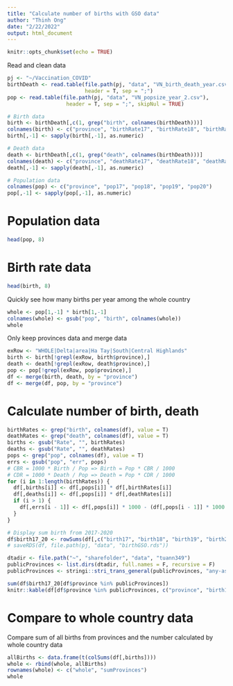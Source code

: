 ```yaml
---
title: "Calculate number of births with GSO data"
author: "Thinh Ong"
date: "2/22/2022"
output: html_document
---
```


```r
knitr::opts_chunk$set(echo = TRUE)
```

Read and clean data
```r
pj <- "~/Vaccination_COVID"
birthDeath <- read.table(file.path(pj, "data", "VN_birth_death_year.csv"),
                         header = T, sep = ";")
pop <- read.table(file.path(pj, "data", "VN_popsize_year_2.csv"),
                   header = T, sep = ";", skipNul = TRUE)

# Birth data
birth <- birthDeath[,c(1, grep("birth", colnames(birthDeath)))]
colnames(birth) <- c("province", "birthRate17", "birthRate18", "birthRate19", "birthRate20")
birth[,-1] <- sapply(birth[,-1], as.numeric)

# Death data
death <- birthDeath[,c(1, grep("death", colnames(birthDeath)))]
colnames(death) <- c("province", "deathRate17", "deathRate18", "deathRate19", "deathRate20")
death[,-1] <- sapply(death[,-1], as.numeric)

# Population data
colnames(pop) <- c("province", "pop17", "pop18", "pop19", "pop20")
pop[,-1] <- sapply(pop[,-1], as.numeric)
```

# Population data
```r
head(pop, 8)
```

# Birth rate data
```r
head(birth, 8)
```

Quickly see how many births per year among the whole country
```r
whole <- pop[1,-1] * birth[1,-1]
colnames(whole) <- gsub("pop", "birth", colnames(whole))
whole
```

Only keep provinces data and merge data
```r
exRow <- "WHOLE|Delta|area|Ha Tay|South|Central Highlands"
birth <- birth[!grepl(exRow, birth$province),]
death <- death[!grepl(exRow, death$province),]
pop <- pop[!grepl(exRow, pop$province),]
df <- merge(birth, death, by = "province")
df <- merge(df, pop, by = "province")
```

# Calculate number of birth, death
```r
birthRates <- grep("birth", colnames(df), value = T)
deathRates <- grep("death", colnames(df), value = T)
births <- gsub("Rate", "", birthRates)
deaths <- gsub("Rate", "", deathRates)
pops <- grep("pop", colnames(df), value = T)
errs <- gsub("pop", "err", pops)
# CBR = 1000 * Birth / Pop => Birth = Pop * CBR / 1000
# CDR = 1000 * Death / Pop => Death = Pop * CDR / 1000
for (i in 1:length(birthRates)) {
  df[,births[i]] <- df[,pops[i]] * df[,birthRates[i]]
  df[,deaths[i]] <- df[,pops[i]] * df[,deathRates[i]]
  if (i > 1) {
    df[,errs[i - 1]] <- df[,pops[i]] * 1000 - (df[,pops[i - 1]] * 1000 + df[,births[i]] - df[,deaths[i]])
  }
}

# Display sum birth from 2017-2020
df$birth17_20 <- rowSums(df[,c("birth17", "birth18", "birth19", "birth20")])
# saveRDS(df, file.path(pj, "data", "birthGSO.rds"))

dtadir <- file.path("~", "sharefolder", "data", "tuann349")
publicProvinces <- list.dirs(dtadir, full.names = F, recursive = F)
publicProvinces <- stringi::stri_trans_general(publicProvinces, "any-ascii")

sum(df$birth17_20[df$province %in% publicProvinces])
knitr::kable(df[df$province %in% publicProvinces, c("province", "birth17_20")])
```

# Compare to whole country data
Compare sum of all births from provinces and the number calculated by whole country data
```r
allBirths <- data.frame(t(colSums(df[,births])))
whole <- rbind(whole, allBirths)
rownames(whole) <- c("whole", "sumProvinces")
whole
```

```r

```
